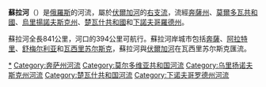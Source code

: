 {{Infobox_river 
|river_name = 蘇拉河
|image_name = Surarivermap.png
|caption = 伏爾加河集水區地圖
|origin = 
|mouth = [[伏爾加河|伏爾加河]]
|basin_countries = [[俄羅斯|俄羅斯]]
|length = 841 公里
|elevation =
|discharge =
|watershed = 67,500 平方公里
}}
'''蘇拉河'''（{{lang-ru|Сура́}}）是[[俄羅斯|俄羅斯]]的河流，屬於[[伏爾加河|伏爾加河]]的[[右支流|右支流]]，流經[[奔薩州|奔薩州]]、[[莫爾多瓦共和國|莫爾多瓦共和國]]、[[烏里揚諾夫斯克州|烏里揚諾夫斯克州]]、[[楚瓦什共和國|楚瓦什共和國]]和[[下諾夫哥羅德州|下諾夫哥羅德州]]。

蘇拉河全長841公里，河口的394公里可航行。蘇拉河岸城市包括[[奔薩|奔薩]]、[[阿拉特里_(俄罗斯)|阿拉特里]]、[[舒梅尔利亚|舒梅尔利亚]]和[[瓦西里苏尔斯克|瓦西里苏尔斯克]]，蘇拉河與[[伏爾加河|伏爾加河]]在瓦西里苏尔斯克匯流。

{{Volga River|nocat}}
{{Authority control}}
[[Category:苏拉河|*]]
[[Category:奔萨州河流|Category:奔萨州河流]]
[[Category:莫尔多维亚共和国河流|Category:莫尔多维亚共和国河流]]
[[Category:乌里扬诺夫斯克州河流|Category:乌里扬诺夫斯克州河流]]
[[Category:楚瓦什共和国河流|Category:楚瓦什共和国河流]]
[[Category:下诺夫哥罗德州河流|Category:下诺夫哥罗德州河流]]